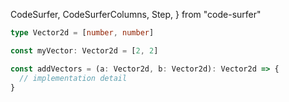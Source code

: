   CodeSurfer,
  CodeSurferColumns,
  Step,
} from "code-surfer"

<CodeSurfer>

```ts title="Type Alias" subtitle="Give type a name to reference it later"
type Vector2d = [number, number]

const myVector: Vector2d = [2, 2]

const addVectors = (a: Vector2d, b: Vector2d): Vector2d => {
  // implementation detail
}
```

</CodeSurfer>
